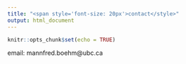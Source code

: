 ```yaml
---
title: "<span style='font-size: 20px'>contact</style>"
output: html_document
---
```


```r
knitr::opts_chunk$set(echo = TRUE)
```

email: mannfred.boehm@ubc.ca
